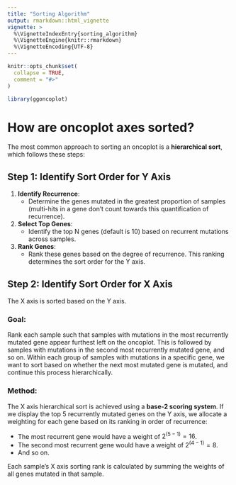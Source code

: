 ```yaml
---
title: "Sorting Algorithm"
output: rmarkdown::html_vignette
vignette: >
  %\VignetteIndexEntry{sorting_algorithm}
  %\VignetteEngine{knitr::rmarkdown}
  %\VignetteEncoding{UTF-8}
---
```


```r
knitr::opts_chunk$set(
  collapse = TRUE,
  comment = "#>"
)
```

```r
library(ggoncoplot)
```

# How are oncoplot axes sorted?

The most common approach to sorting an oncoplot is a **hierarchical sort**, which follows these steps:

## Step 1: Identify Sort Order for Y Axis

1.  **Identify Recurrence**:
    -   Determine the genes mutated in the greatest proportion of samples (multi-hits in a gene don't count towards this quantification of recurrence).
2.  **Select Top Genes**:
    -   Identify the top N genes (default is 10) based on recurrent mutations across samples.
3.  **Rank Genes**:
    -   Rank these genes based on the degree of recurrence. This ranking determines the sort order for the Y axis.

## Step 2: Identify Sort Order for X Axis

The X axis is sorted based on the Y axis.

### Goal:

Rank each sample such that samples with mutations in the most recurrently mutated gene appear furthest left on the oncoplot. This is followed by samples with mutations in the second most recurrently mutated gene, and so on. Within each group of samples with mutations in a specific gene, we want to sort based on whether the next most mutated gene is mutated, and continue this process hierarchically.

### Method:

The X axis hierarchical sort is achieved using a **base-2 scoring system**. If we display the top 5 recurrently mutated genes on the Y axis, we allocate a weighting for each gene based on its ranking in order of recurrence:

-   The most recurrent gene would have a weight of $2^{(5-1)} = 16$.
-   The second most recurrent gene would have a weight of $2^{(4-1)} = 8$.
-   And so on.

Each sample's X axis sorting rank is calculated by summing the weights of all genes mutated in that sample.
